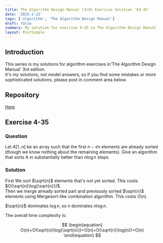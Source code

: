 ```yaml
---
title: The Algorithm Design Manual (3rd) Exercise Solution 'E4-35'
date: '2025-2-22'
tags: ['algorithm', 'The Algorithm Design Manual']
draft: false
summary: My solution for exercise 4-35 in The Algorithm Design Manual
layout: PostSimple
---
```


<TOCInline toc={props.toc} toHeading={5} asDisclosure={true} />

## Introduction

This series is my solutions for algorithm exercises in'The Algorithm Design Manual' 3rd edition.  
It's my solutions, not model answers, so if you find some mistakes or more sophisticated solutions, please post in comment area below.

## Repository

[Here](https://github.com/dede-20191130/tadm-solutions)

## Exercise 4-35

### Question

Let $A[1..n]$ be an array such that the first $n−√n$ elements are already sorted
(though we know nothing about the remaining elements). Give an algorithm
that sorts A in substantially better than $n\log{n}$ steps.

### Solution

First We sort $\sqrt{n}$ elements that's not yet sorted. This costs $O(\sqrt{n}\log{\sqrt{n}})$.  
Then we merge already sorted part and previously sorted $\sqrt{n}$ elements using Mergesort-like combination algorithm. This costs $O(n)$.

$\sqrt{n}$ dominates $\log{n}$, so n dominates $n\log{n}$.

The overall time complexity is:

$$
\begin{equation}
O(n)+O(\sqrt{n}\log{\sqrt{n}})=O(n)+O(\sqrt{n}\log{n})=O(n)
\end{equation}
$$
